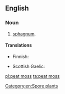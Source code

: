 ==English==

===Noun===
{{en-noun|~|peat mosses}}

# [[sphagnum]].

====Translations====
{{trans-top|sphagnum}}
* Finnish: {{t+|fi|rahkasammal}}
{{trans-mid}}
* Scottish Gaelic: {{t|gd|mòinteach|f}}
{{trans-bottom}}

[[Category:en:Spore plants]]

[[pl:peat moss]]
[[ta:peat moss]]